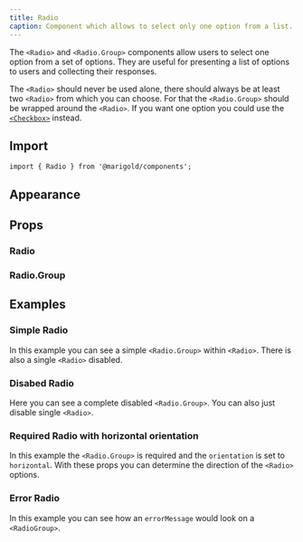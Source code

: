 ```yaml
---
title: Radio
caption: Component which allows to select only one option from a list.
---
```


The `<Radio>` and `<Radio.Group>` components allow users to select one option from a set of options. They are useful for presenting a list of options to users and collecting their responses.

The `<Radio>` should never be used alone, there should always be at least two `<Radio>` from which you can choose. For that the `<Radio.Group>` should be wrapped around the `<Radio>`. If you want one option you could use the [`<Checkbox>`](/components/checkbox/) instead.

## Import

```tsx
import { Radio } from '@marigold/components';
```

## Appearance

<AppearanceTable component={title} />

## Props

### Radio

<PropsTable componentFile="Radio.tsx" />

### Radio.Group

<PropsTable componentFile="RadioGroup.tsx" />

## Examples

### Simple Radio

In this example you can see a simple `<Radio.Group>` within `<Radio>`. There is also a single `<Radio>` disabled.

<ComponentDemo file="./radio.demo.tsx" />

### Disabed Radio

Here you can see a complete disabled `<Radio.Group>`. You can also just disable single `<Radio>`.

<ComponentDemo file="./radio-disabled.demo.tsx" />

### Required Radio with horizontal orientation

In this example the `<Radio.Group>` is required and the `orientation` is set to `horizontal`. With these props you can determine the direction of the `<Radio>` options.

<ComponentDemo file="./radio-required.demo.tsx" />

### Error Radio

In this example you can see how an `errorMessage` would look on a `<RadioGroup>`.

<ComponentDemo file="./radio-error.demo.tsx" />
